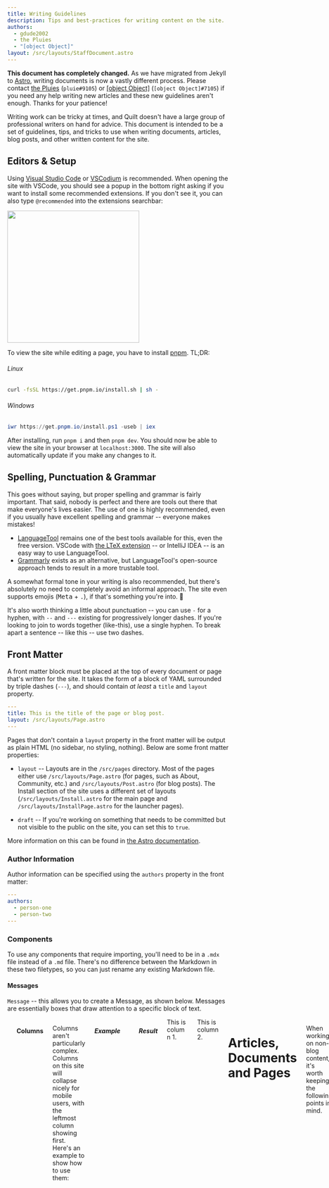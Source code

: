 ```yaml
---
title: Writing Guidelines
description: Tips and best-practices for writing content on the site.
authors:
  - gdude2002
  - the Pluies
  - "[object Object]"
layout: /src/layouts/StaffDocument.astro
---
```



<Message title="Warning: Migration" style="danger">

**This document has completely changed.** As we have migrated from Jekyll to [Astro](https://astro.build), writing documents is now a vastly different process. Please contact [the Pluies](https://github.com/pluiedev) (`pluie#9105`) or [[object Object]](https://github.com/obj-obj) (`[object Object]#7105`) if you need any help writing new articles and these new guidelines aren't enough. Thanks for your patience!

</Message>

Writing work can be tricky at times, and Quilt doesn't have a large group of professional writers on hand for advice. This document is intended to be a set of guidelines, tips, and tricks to use when writing documents, articles, blog posts, and other written content for the site.

## Editors & Setup

Using [Visual Studio Code](https://code.visualstudio.com) or [VSCodium](https://vscodium.com) is recommended. When opening the site with VSCode, you should see a popup in the bottom right asking if you want to install some recommended extensions. If you don't see it, you can also type `@recommended` into the extensions searchbar:

<img src="/assets/img/writing/recommended-extensions.jpg" width="300" />

To view the site while editing a page, you have to install [pnpm](https://pnpm.io/installation).
TL;DR:

###### Linux

```sh
curl -fsSL https://get.pnpm.io/install.sh | sh -
```

###### Windows

```powershell
iwr https://get.pnpm.io/install.ps1 -useb | iex
```

After installing, run `pnpm i` and then `pnpm dev`. You should now be able to view the site in your browser at `localhost:3000`. The site will also automatically update if you make any changes to it.

## Spelling, Punctuation & Grammar

This goes without saying, but proper spelling and grammar is fairly important. That said, nobody is perfect and there are tools out there that make everyone's lives easier. The use of one is highly recommended, even if you usually have excellent spelling and grammar -- everyone makes mistakes!

- [LanguageTool](https://languagetool.org) remains one of the best tools available for this, even the free version. VSCode with [the LTeX extension](https://marketplace.visualstudio.com/items?itemName=valentjn.vscode-ltex) -- or IntelliJ IDEA -- is an easy way to use LanguageTool.
- [Grammarly](https://www.grammarly.com) exists as an alternative, but LanguageTool's open-source approach tends to result in a more trustable tool.

A somewhat formal tone in your writing is also recommended, but there's absolutely no need to completely avoid an informal approach. The site even supports emojis (<kbd>Meta</kbd> + <kbd>.</kbd>), if that's something you're into. 🥔

It's also worth thinking a little about punctuation -- you can use `-` for a hyphen, with `--` and `---` existing for progressively longer dashes. If you're looking to join to words together (like-this), use a single hyphen. To break apart a sentence -- like this -- use two dashes.

## Front Matter

A front matter block must be placed at the top of every document or page that's written for the site. It takes the form of a block of YAML surrounded by triple dashes (`---`), and should contain _at least_ a `title` and `layout` property.

```yaml
---
title: This is the title of the page or blog post.
layout: /src/layouts/Page.astro
---
```

Pages that don't contain a `layout` property in the front matter will be output as plain HTML (no sidebar, no styling, nothing). Below are some front matter properties:

- `layout` -- Layouts are in the `/src/pages` directory. Most of the pages either use `/src/layouts/Page.astro` (for pages, such as About, Community, etc.) and `/src/layouts/Post.astro` (for blog posts). The Install section of the site uses a different set of layouts (`/src/layouts/Install.astro` for the main page and `/src/layouts/InstallPage.astro` for the launcher pages).

- `draft` -- If you're working on something that needs to be committed but not visible to the public on the site, you can set this to `true`.

More information on this can be found in [the Astro documentation](https://docs.astro.build/en/guides/markdown-content).

### Author Information

Author information can be specified using the `authors` property in the front matter:

```yaml
---
authors:
  - person-one
  - person-two
---
```

### Components

To use any components that require importing, you'll need to be in a `.mdx` file instead of a `.md` file. There's no difference between the Markdown in these two filetypes, so you can just rename any existing Markdown file.

#### Messages

`Message` -- this allows you to create a Message, as shown below. Messages are essentially boxes that draw attention to a specific block of text.

<div class="columns">
	<div class="column">
		##### Example

    	```astro
    	import Message from "@atoms/Message.astro";

    	<Message style="success">
    		This message has no title, but it has the "success" styling.
    	</Message>

    	<Message title="Title goes here" style="danger">
    		This message has a title, and the "danger" styling.
    	</Message>
    	```

    </div>

    <div class="column">
    	##### Result

    	<Message style="success">
    			This message has no title, but it has the "success" styling.
    	</Message>

    	<Message title="Title goes here" style="danger">
    			This message has a title, and the "danger" styling.
    	</Message>

    </div>

</div>

#### Columns

Columns aren't particularly complex. Columns on this site will collapse nicely for mobile users, with the leftmost column showing first. Here's an example to show how to use them:

##### Example

```astro
<div class="columns">
	<div class="column">
		<Message>
			This is column 1.
		</Message>
	</div>
	<div class="column">
		<Message>
			This is column 2.
		</Message>
	</div>
</div>
```

##### Result

<div class="columns">
	<div class="column">
		<Message>This is column 1.</Message>
	</div>
	<div class="column">
		<Message>This is column 2.</Message>
	</div>
</div>

# Articles, Documents and Pages

When working on non-blog content, it's worth keeping the following points in mind.

## Front Matter (Pages)

For non-blog content, the following front matter properties may be useful:

- `description` -- This is the page's meta description that will be shown in search engines and on social media. If you skip this, then the site's default description will be used instead.

# Blog Posts

As writing blog posts is somewhat different from writing an article or document, you'll need to do the following things **in addition to the requirements for any other type of page**:

- Include a date in the post's front matter.
- Include author information in the post's front matter, [as detailed above](#author-information).
- Define an excerpt in your post

For more information on these concepts, please see the following sections.

## Front Matter (Blog)

For blog posts, you need to include a `date` field in the front matter, which should be in a standard ISO format (For example, `2022-05-07 4:30:00 -00:00`). This is required for all blog posts, as the site relies on it for post ordering and to display metadata.

## Excerpts

Excerpts are meant to be a summary of what's in a blog post. **Every blog post must have an excerpt** -- failing to provide one will make the entire post be used as the excerpt, which is definitely not what you want.

Typically, excerpts are generated from the first couple of paragraphs in a post. Using the special HTML comment `<!-- MORE -->` will mark all content above it as the excerpt.

One approach would be to write a summary at the top of an article, mark it as the excerpt and add a horizontal rule to split it from the rest of the page content:

```markdown
A summary of the post goes here.

<!-- MORE -->

---

The actual post content starts here.
```

There are many ways to approach this, of course -- it's best left to the creative liberty of whoever's writing the post, so this is just a suggestion.
